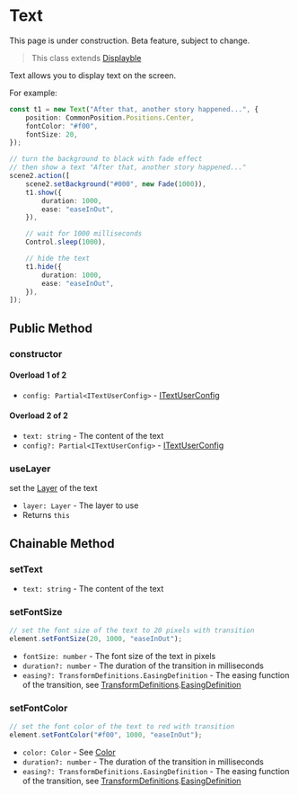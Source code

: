 
# Text

<Callout type="warning" emoji="⚠️">
    This page is under construction.
</Callout>

<Callout type="warning" emoji="⚠️">
    Beta feature, subject to change.
</Callout>

> This class extends [Displayble](./displayable)

Text allows you to display text on the screen.

For example: 

```ts
const t1 = new Text("After that, another story happened...", {
    position: CommonPosition.Positions.Center,
    fontColor: "#f00",
    fontSize: 20,
});

// turn the background to black with fade effect
// then show a text "After that, another story happened..."
scene2.action([
    scene2.setBackground("#000", new Fade(1000)),
    t1.show({
        duration: 1000,
        ease: "easeInOut",
    }),

    // wait for 1000 milliseconds
    Control.sleep(1000),

    // hide the text
    t1.hide({
        duration: 1000,
        ease: "easeInOut",
    }),
]);
```

## Public Method

### constructor

<Steps>

#### Overload 1 of 2

- `config: Partial<ITextUserConfig>` - [ITextUserConfig](../types/ITextUserConfig)

#### Overload 2 of 2

- `text: string` - The content of the text
- `config?: Partial<ITextUserConfig>` - [ITextUserConfig](../types/ITextUserConfig)

</Steps>

### useLayer

<Steps>

set the [Layer](./layer) of the text

- `layer: Layer` - The layer to use
- Returns `this`

</Steps>

## Chainable Method

### setText

<Steps>

- `text: string` - The content of the text

</Steps>

### setFontSize

<Steps>

```ts
// set the font size of the text to 20 pixels with transition
element.setFontSize(20, 1000, "easeInOut");
```

- `fontSize: number` - The font size of the text in pixels
- `duration?: number` - The duration of the transition in milliseconds
- `easing?: TransformDefinitions.EasingDefinition` - The easing function of the transition, see [TransformDefinitions](../types/TransformDefinitions).[EasingDefinition](../types/TransformDefinitions#EasingDefinition)

</Steps>

### setFontColor

<Steps>

```ts
// set the font color of the text to red with transition
element.setFontColor("#f00", 1000, "easeInOut");
```

- `color: Color` - See [Color](../types/color)
- `duration?: number` - The duration of the transition in milliseconds
- `easing?: TransformDefinitions.EasingDefinition` - The easing function of the transition, see [TransformDefinitions](../types/TransformDefinitions).[EasingDefinition](../types/TransformDefinitions#EasingDefinition)

</Steps>


